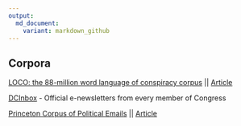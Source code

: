 ```yaml
---
output:
  md_document:
    variant: markdown_github
---
```


## Corpora

[LOCO: the 88-million word language of conspiracy corpus](https://osf.io/snpcg/) || [Article](https://link.springer.com/article/10.3758/s13428-021-01698-z)


[DCInbox](https://www.dcinbox.com/about/) - Official e-newsletters from every member of Congress


[Princeton Corpus of Political Emails](https://electionemails2020.org/) || [Article](https://electionemails2020.org/assets/manipulative-political-emails-working-paper.pdf)


